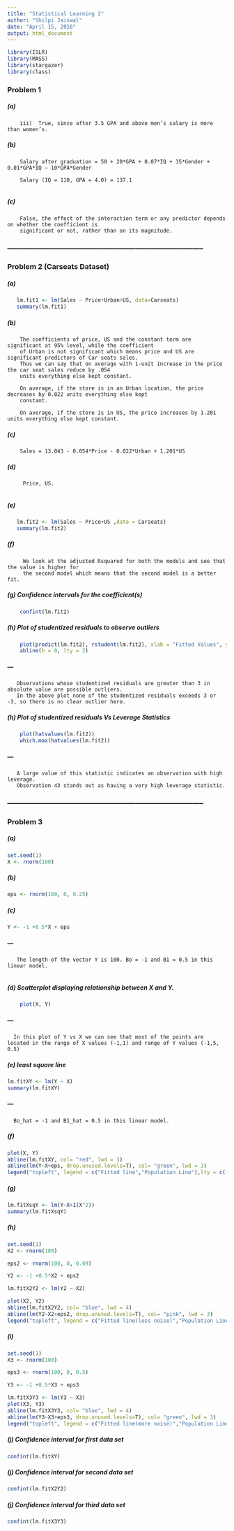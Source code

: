 ```yaml
---
title: "Statistical Learning 2"
author: "Shilpi Jaiswal"
date: "April 15, 2016"
output: html_document
---
```



```r
library(ISLR)
library(MASS)
library(stargazer)
library(class)

```
### Problem 1

##### (a)
        iii)  True, since after 3.5 GPA and above men’s salary is more than women’s.

##### (b)
        Salary after graduation = 50 + 20*GPA + 0.07*IQ + 35*Gender + 0.01*GPA*IQ – 10*GPA*Gender
          
        Salary (IQ = 110, GPA = 4.0) = 137.1 
          
##### (c)  
        False, the effect of the interaction term or any predictor depends on whether the coefficient is 
        significant or not, rather than on its magnitude.


### -----------------------------------------------------------------------------------

### Problem 2 (Carseats Dataset)

##### (a)
```r
   lm.fit1 <- lm(Sales ~ Price+Urban+US, data=Carseats)
   summary(lm.fit1)
```
##### (b)        
        
        The coefficients of price, US and the constant term are significant at 95% level, while the coefficient 
        of Urban is not significant which means price and US are significant predictors of Car seats sales. 
        Thus we can say that on average with 1-unit increase in the price the car seat sales reduce by .054 
        units everything else kept constant. 
          
        On average, if the store is in an Urban location, the price decreases by 0.022 units everything else kept 
        constant.
          
        On average, if the store is in US, the price increases by 1.201 units everything else kept constant.

##### (c)        
        Sales = 13.043 - 0.054*Price - 0.022*Urban + 1.201*US

##### (d)
         Price, US.
         
##### (e)
```r
    
   lm.fit2 <- lm(Sales ~ Price+US ,data = Carseats)
   summary(lm.fit2)
```

##### (f)
         We look at the adjusted Rsquared for both the models and see that the value is higher for 
         the second model which means that the second model is a better fit.


##### (g) Confidence intervals for the coefficient(s)
```r
    confint(lm.fit2)
```

##### (h) Plot of studentized residuals to observe outliers
```r

    plot(predict(lm.fit2), rstudent(lm.fit2), xlab = "Fitted Values", ylab = "Studentized Residuals")
    abline(h = 0, lty = 2)

```

##### ---
       Observations whose studentized residuals are greater than 3 in absolute value are possible outliers.
       In the above plot none of the studentized residuals exceeds 3 or -3, so there is no clear outlier here.

##### (h) Plot of studentized residuals Vs Leverage Statistics       
```r
    plot(hatvalues(lm.fit2))
    which.max(hatvalues(lm.fit2))
```
##### ---
       A large value of this statistic indicates an observation with high leverage.
       Observation 43 stands out as having a very high leverage statistic.

### -----------------------------------------------------------------------------------

### Problem 3

##### (a)
```r
set.seed(1) 
X <- rnorm(100)
```

##### (b)
```r
eps <- rnorm(100, 0, 0.25)
```

##### (c)
```r
Y <- -1 +0.5*X + eps


```
##### ---
       The length of the vector Y is 100. Bo = -1 and B1 = 0.5 in this linear model.
       
##### (d) Scatterplot displaying relationship between X and Y.
```r
    plot(X, Y)
```

##### ---
      In this plot of Y vs X we can see that most of the points are located in the range of X values (-1,1) and range of Y values (-1,5, 0.5)

##### (e) least square line
```r
lm.fitXY <- lm(Y ~ X)
summary(lm.fitXY)
```
##### ---
      Bo_hat = -1 and B1_hat = 0.5 in this linear model.

##### (f)
```r
plot(X, Y)
abline(lm.fitXY, col= "red", lwd = 3)
abline(lm(Y~X+eps, drop.unused.levels=T), col= "green", lwd = 3)
legend("topleft", legend = c("Fitted line","Population Line"),lty = c(1,1), col = c("red", "green"))
```

##### (g)
```r
lm.fitXsqY <- lm(Y~X+I(X^2))
summary(lm.fitXsqY)
```

##### (h)
```r
set.seed(1) 
X2 <- rnorm(100)

eps2 <- rnorm(100, 0, 0.09)

Y2 <- -1 +0.5*X2 + eps2

lm.fitX2Y2 <- lm(Y2 ~ X2)

plot(X2, Y2)
abline(lm.fitX2Y2, col= "blue", lwd = 4)
abline(lm(Y2~X2+eps2, drop.unused.levels=T), col= "pink", lwd = 3)
legend("topleft", legend = c("Fitted line(less noise)","Population Line "),lty = c(1,1), col = c("blue", "pink"))
```

##### (i)
```r
set.seed(1) 
X3 <- rnorm(100)

eps3 <- rnorm(100, 0, 0.5)

Y3 <- -1 +0.5*X3 + eps3

lm.fitX3Y3 <- lm(Y3 ~ X3)
plot(X3, Y3)
abline(lm.fitX3Y3, col= "blue", lwd = 4)
abline(lm(Y3~X3+eps3, drop.unused.levels=T), col= "green", lwd = 3)
legend("topleft", legend = c("Fitted line(more noise)","Population Line "),lty = c(1,1), col = c("blue", "green"))


```

##### (j) Confidence interval for first data set
```r
confint(lm.fitXY)
```

##### (j) Confidence interval for second data set
```r

confint(lm.fitX2Y2)
```

##### (j) Confidence interval for third data set
```r
confint(lm.fitX3Y3)
```